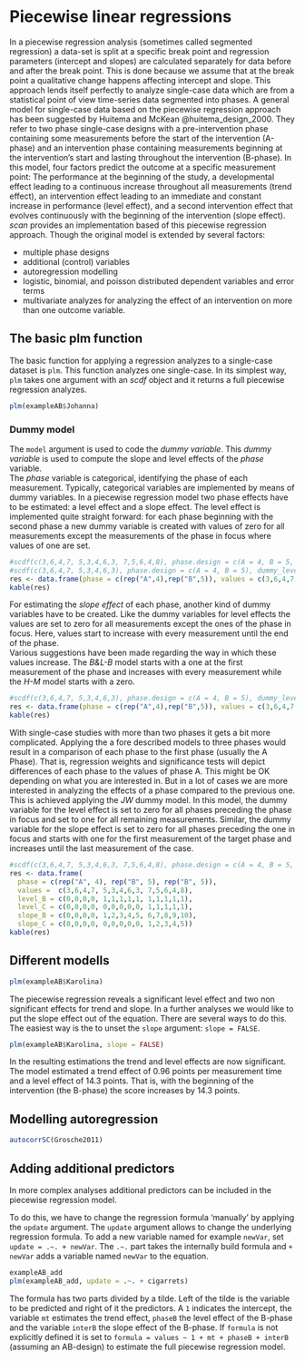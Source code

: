 
# Piecewise linear regressions

In a piecewise regression analysis (sometimes called segmented regression) a data-set is split at a specific break point and regression parameters (intercept and slopes) are calculated separately for data before and after the break point. This is done because we assume that at the break point a qualitative change happens affecting intercept and slope.
This approach lends itself perfectly to analyze single-case data which are from a statistical point of view time-series data segmented into phases.
A general model for single-case data based on the piecewise regression approach has been suggested by Huitema and McKean @huitema_design_2000. They refer to two phase single-case designs with a pre-intervention phase containing some measurements before the start of the intervention (A-phase) and an intervention phase containing measurements beginning at the intervention’s start and lasting throughout the intervention (B-phase). In this model, four factors predict the outcome at a specific measurement point: The performance at the beginning of the study, a developmental effect leading to a continuous increase throughout all measurements (trend effect), an intervention effect leading to an immediate and constant increase in performance (level effect), and a second intervention effect that evolves continuously with the beginning of the intervention (slope effect).
*scan* provides an implementation based of this piecewise regression approach. Though the original model is extended by several factors:

* multiple phase designs
* additional (control) variables
* autoregression modelling
* logistic, binomial, and poisson distributed dependent variables and error terms
* multivariate analyzes for analyzing the effect of an intervention on more than one outcome variable.

## The basic plm function

The basic function for applying a regression analyzes to a single-case dataset is `plm`. This function analyzes one single-case. In its simplest way, `plm` takes one argument with an *scdf* object and it returns a full piecewise regression analyzes. 

```r
plm(exampleAB$Johanna)
```

### Dummy model

The `model` argument is used to code the *dummy variable*. This *dummy variable* is used to compute the slope and level effects of the *phase* variable.  
The *phase* variable is categorical, identifying the phase of each measurement. Typically, categorical variables are implemented by means of dummy variables. In a piecewise regression model two phase effects have to be estimated: a level effect and a slope effect. The level effect is implemented quite straight forward: for each phase beginning with the second phase a new dummy variable is created with values of zero for all measurements except the measurements of the phase in focus where values of one are set.  

```r
#scdf(c(3,6,4,7, 5,3,4,6,3, 7,5,6,4,8), phase.design = c(A = 4, B = 5, C = 5), dummy_level_B = c(0,0,0,0,1,1,1,1,1,0,0,0,0,0), dummy_level_C = c(0,0,0,0,0,0,0,0,0,1,1,1,1,1), name = "example")
#scdf(c(3,6,4,7, 5,3,4,6,3), phase.design = c(A = 4, B = 5), dummy_level_B = c(0,0,0,0,1,1,1,1,1), name = "AB example")
res <- data.frame(phase = c(rep("A",4),rep("B",5)), values = c(3,6,4,7, 5,3,4,6,3), level_B = c(0,0,0,0,1,1,1,1,1))
kable(res)
```

For estimating the *slope effect* of each phase, another kind of dummy variables have to be created. Like the dummy variables for level effects the values are set to zero for all measurements except the ones of the phase in focus. Here, values start to increase with every measurement until the end of the phase.  
Various suggestions have been made regarding the way in which these values increase. The *B&L-B* model starts with a one at the first measurement of the phase and increases with every measurement while the *H-M* model starts with a zero.

```r
#scdf(c(3,6,4,7, 5,3,4,6,3), phase.design = c(A = 4, B = 5), dummy_level = c(0,0,0,0,1,1,1,1,1), "dummy_slop B&L-M" = c(0,0,0,0,1,2,3,4,5), "dummy_slope H-M" = c(0,0,0,0,0,1,2,3,4),name = "AB example", check.names = FALSE )
res <- data.frame(phase = c(rep("A",4),rep("B",5)), values = c(3,6,4,7, 5,3,4,6,3), level = c(0,0,0,0,1,1,1,1,1), "slope B&L-M" = c(0,0,0,0,1,2,3,4,5), "slope H-M" = c(0,0,0,0,0,1,2,3,4),check.names = FALSE )
kable(res)
```

With single-case studies with more than two phases it gets a bit more complicated. Applying the a fore described models to three phases would result in a comparison of each phase to the first phase (usually the A Phase). That is, regression weights and significance tests will depict differences of each phase to the values of phase A. This might be OK depending on what you are interested in. But in a lot of cases we are more interested in analyzing the effects of a phase compared to the previous one.  
This is achieved applying the *JW* dummy model. In this model, the dummy variable for the level effect is set to zero for all phases preceding the phase in focus and set to one for all remaining measurements. Similar, the dummy variable for the slope effect is set to zero for all phases preceding the one in focus and starts with one for the first measurement of the target phase and increases until the last measurement of the case.  

```r
#scdf(c(3,6,4,7, 5,3,4,6,3, 7,5,6,4,8), phase.design = c(A = 4, B = 5, C = 5), level_B = c(0,0,0,0,1,1,1,1,1,1,1,1,1,1), level_C = c(0,0,0,0, 0,0,0,0,0, 1,1,1,1,1), slope_B = c(0,0,0,0,1,2,3,4,5,6,7,8,9,10), slope_C = c(0,0,0,0,0,0,0,0,0,1,2,3,4,5), name = "ABC example")
res <- data.frame(
  phase = c(rep("A", 4), rep("B", 5), rep("B", 5)), 
  values =  c(3,6,4,7, 5,3,4,6,3, 7,5,6,4,8), 
  level_B = c(0,0,0,0, 1,1,1,1,1, 1,1,1,1,1), 
  level_C = c(0,0,0,0, 0,0,0,0,0, 1,1,1,1,1), 
  slope_B = c(0,0,0,0, 1,2,3,4,5, 6,7,8,9,10), 
  slope_C = c(0,0,0,0, 0,0,0,0,0, 1,2,3,4,5))
kable(res)
```


## Different modells

```r
plm(exampleAB$Karolina)
```

The piecewise regression reveals a significant level effect and two non significant effects for trend and slope. In a further analyses we would like to put the slope effect out of the equation. There are several ways to do this. The easiest way is the to unset the `slope` argument: `slope = FALSE`.

```r
plm(exampleAB$Karolina, slope = FALSE)
```

In the resulting estimations the trend and level effects are now significant. The model estimated a trend effect of 0.96 points per measurement time and a level effect of 14.3 points. That is, with the beginning of the intervention (the B-phase) the score increases by 14.3 points.

## Modelling autoregression

```r
autocorrSC(Grosche2011)
```

## Adding additional predictors

In more complex analyses additional predictors can be included in the piecewise regression model. 

To do this, we have to change the regression formula 'manually' by applying the `update` argument. The `update` argument allows to change the underlying regression formula. To add a new variable named for example `newVar`, set `update = .~. + newVar`. The `.~.` part takes the internally build formula and `+ newVar` adds a variable named `newVar` to the equation.


```r
exampleAB_add
plm(exampleAB_add, update = .~. + cigarrets)
```

The formula has two parts divided by a tilde. Left of the tilde is the variable to be predicted and right of it the predictors. A `1` indicates the intercept, the variable `mt` estimates the trend effect, `phaseB` the level effect of the B-phase and the variable `interB` the slope effect of the B-phase. If `formula` is not explicitly defined it is set to `formula = values ~ 1 + mt + phaseB + interB` (assuming an AB-design) to estimate the full piecewise regression model. 


